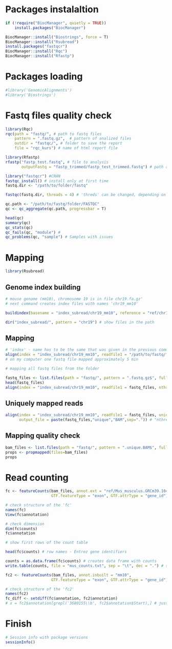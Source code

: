
# Packages instalaltion

```{r}
if (!require("BiocManager", quietly = TRUE))
    install.packages("BiocManager")

BiocManager::install("Biostrings", force = T)
BiocManager::install("Rsubread")
install.packages("fastqcr")
BiocManager::install("Rqc")
BiocManager::install("Rfastp")
```

# Packages loading

```{r}
#library('GenomicAlignments')
#library('Biostrings')
```

# Fastq files quality check

```{r}
library(Rqc)
rqc(path = "fastq/", # path to fastq files
    pattern = ".fastq.gz",  # pattern of analized files
    outdir = "fastqc/", # folder to save the report
    file = "rqc_kurs") # name of html report file
```

```{r}
library(Rfastp)
rfastp("fastp_test.fastq", # file to analysis
       outputFastq = "fastp_trimmed/fastp_test_trimmed.fastq") # path and name of new fastq file after filtering and adapters trimming and html report
```

```{r}
library("fastqcr") #CRAN
fastqc_install() # install only at first time
fastq.dir <- "/path/to/folder/fastq"

fastqc(fastq.dir, threads = 4) # 'threds' can be changed, depending on the computer
```

```{r}
qc.path <- "/path/to/fastq/folder/FASTQC"
qc <- qc_aggregate(qc.path, progressbar = T)
```

```{r}
head(qc)
summary(qc)
qc_stats(qc)
qc_fails(qc, "module") #
qc_problems(qc, "sample") # Samples with issues
```

# Mapping

```{r}
library(Rsubread)
```

## Genome index building

```{r}
# mouse genome (mm10), chromosome 19 is in file chr19.fa.gz'
# next command creates index files with names 'chr19_mm10'

buildindex(basename = "index_subread/chr19_mm10", reference = "ref/chr19.fa")

dir("index_subread/", pattern = "chr19") # show files in the path
```

## Mapping

```{r}
# 'index' - name has to be the same that was given in the previous command
align(index = "index_subread/chr19_mm10", readfile1 = "/path/to/fastq/file.fastq.gz", nthreads = 8) # "nthreads" - its worth to change it
# on my computer one fastq file mapped approximately 5 min 

# mapping all fastq files from the folder

fastq_files <- list.files(path = "fastq/", pattern = ".fastq.gz$", full.names = T)
head(fastq_files)
align(index = "index_subread/chr19_mm10", readfile1 = fastq_files, nthreads = 12) # its worth to change it
```

## Uniquely mapped reads

```{r}
align(index = "index_subread/chr19_mm10", readfile1 = fastq_files, unique = T, nthreads = 12,
      output_file = paste(fastq_files,"unique","BAM",sep=".")) # "nthreads" - its worth to change it

```

## Mapping quality check

```{r}
bam_files <- list.files(path = "fastq/", pattern = ".unique.BAM$", full.names = T) # "$ at the end of the pattern" - to avoid files with the same name but with further differences, e.g. .unique.BAM.summary
props <- propmapped(files=bam_files)
props
```

# Read counting

```{r}
fc <- featureCounts(bam_files, annot.ext = "ref/Mus_musculus.GRCm39.104.gtf.gz", isGTFAnnotationFile = TRUE, 
                    GTF.featureType = "exon", GTF.attrType = "gene_id")

# check structure of the 'fc'
names(fc)
View(fc$annotation)
```

```{r}
# check dimension
dim(fc$counts)
fc$annotation

# show first rows of the count table

head(fc$counts) # row names - Entrez gene identifiers

counts = as.data.frame(fc$counts) # creates data frame with counts
write.table(counts, file = "mus_counts.txt", sep = "\t", dec = ".") # save data frame with counts
```

```{r}
fc2 <- featureCounts(bam_files, annot.inbuilt = "mm10", 
                    GTF.featureType = "exon", GTF.attrType = "gene_id")

# check structure of the 'fc2'
names(fc2)
fc_diff <- setdiff(fc$annotation, fc2$annotation)
# x = fc2$annotation[grepl('3680155\\b', fc2$annotation$Start),] # just a test
```

# Finish

```{r}
# Session info with package versions
sessionInfo()
```